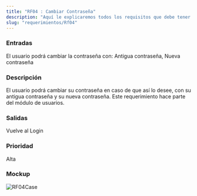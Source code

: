 ```yaml
---
title: "RF04 : Cambiar Contraseña"
description: "Aquí le explicaremos todos los requisitos que debe tener para poder usar nuestro software."
slug: "requerimientos/Rf04"
---
```



<h3>Entradas</h3>
El usuario podrá cambiar la contraseña con: Antigua contraseña, Nueva contraseña

<h3>Descripción</h3>
El usuario podrá cambiar su contraseña en caso de que así lo desee, con su antigua
contraseña y su nueva contraseña. Este requerimiento hace parte del módulo de usuarios.

<h3>Salidas</h3>
Vuelve al Login

<h3>Prioridad</h3>
Alta

<h3>Mockup</h3>
<Image src={RF04Case} alt="RF04Case" width={3148} height={2270} />
